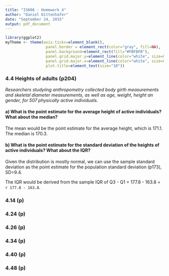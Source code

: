 ```yaml
---
title: "IS606 - Homework 4"
author: "Daniel Dittenhafer"
date: "September 24, 2015"
output: pdf_document
---
```

```r
library(ggplot2)
myTheme <- theme(axis.ticks=element_blank(),  
                  panel.border = element_rect(color="gray", fill=NA), 
                  panel.background=element_rect(fill="#FBFBFB"), 
                  panel.grid.major.y=element_line(color="white", size=0.5), 
                  panel.grid.major.x=element_line(color="white", size=0.5),
                  plot.title=element_text(size="10"))
```

### 4.4  Heights of adults (p204)

*Researchers studyiing anthropometry collected body girth measurements and skeletal diameter measurements, as well as age, weight, height an gender, for 507 physically active individuals.*

#### a) What is the point estimate for the average height of active individuals? What about the median?

The mean would be the point estimate for the average height, which is 171.1. The median is 170.3.

#### b) What is the point estimate for the standard deviation of the heights of active individuals? What about the IQR?

Given the distribution is mostly normal, we can use the sample standard deviation as the point estimate for the population standard deviation (p173), SD=9.4. 

The IQR would be derived from the sample IQR of Q3 - Q1 = 177.8 - 163.8 = `r 177.8 - 163.8`.


### 4.14  (p)

### 4.24  (p)

### 4.26  (p)

### 4.34  (p)

### 4.40  (p)

### 4.48  (p)
